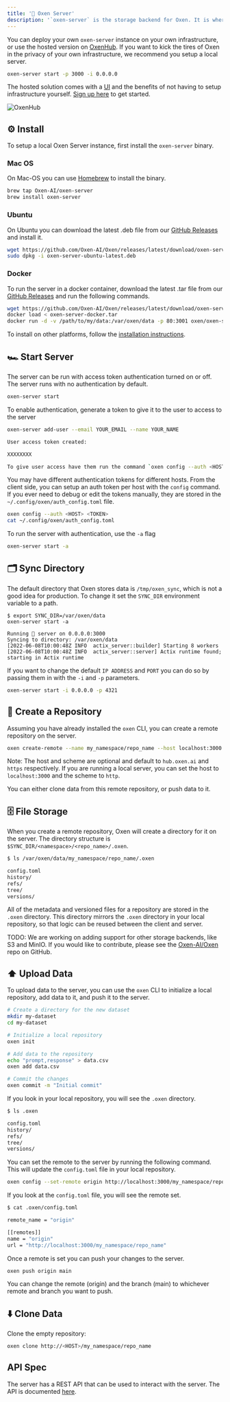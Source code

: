 ```yaml
---
title: '📡 Oxen Server'
description: '`oxen-server` is the storage backend for Oxen. It is where the merkle tree, commit history, and other metadata is stored.'
---
```


You can deploy your own `oxen-server` instance on your own infrastructure, or use the hosted version on [OxenHub](https://oxen.ai). If you want to kick the tires of Oxen in the privacy of your own infrastructure, we recommend you setup a local server.

```bash
oxen-server start -p 3000 -i 0.0.0.0
```

The hosted solution comes with a [UI](/features/web_hub) and the benefits of not having to setup infrastructure yourself. [Sign up here](https://oxen.ai/register) to get started.

![OxenHub](/images/ImageNet-Oxen-Files.png)

## ⚙️ Install

To setup a local Oxen Server instance, first install the `oxen-server` binary.


### Mac OS

On Mac-OS you can use [Homebrew](https://brew.sh/) to install the binary.

```bash
brew tap Oxen-AI/oxen-server
brew install oxen-server
```

### Ubuntu

On Ubuntu you can download the latest .deb file from our [GitHub Releases](https://github.com/Oxen-AI/Oxen/releases) and install it.

```bash
wget https://github.com/Oxen-AI/Oxen/releases/latest/download/oxen-server-ubuntu-latest.deb
sudo dpkg -i oxen-server-ubuntu-latest.deb
```

### Docker

To run the server in a docker container, download the latest .tar file from our [GitHub Releases](https://github.com/Oxen-AI/Oxen/releases) and run the following commands.

```bash
wget https://github.com/Oxen-AI/Oxen/releases/latest/download/oxen-server-docker.tar
docker load < oxen-server-docker.tar
docker run -d -v /path/to/my/data:/var/oxen/data -p 80:3001 oxen/oxen-server:latest
```

To install on other platforms, follow the [installation instructions](/getting-started/install).

## 🏎️ Start Server

The server can be run with access token authentication turned on or off. The server runs with no authentication by default.

```bash
oxen-server start
```

To enable authentication, generate a token to give it to the user to access to the server

```bash
oxen-server add-user --email YOUR_EMAIL --name YOUR_NAME

User access token created:

XXXXXXXX

To give user access have them run the command `oxen config --auth <HOST> <TOKEN>`
```

You may have different authentication tokens for different hosts. From the client side, you can setup an auth token per host with the `config` command. If you ever need to debug or edit the tokens manually, they are stored in the `~/.config/oxen/auth_config.toml` file.

```bash
oxen config --auth <HOST> <TOKEN>
cat ~/.config/oxen/auth_config.toml
```

To run the server with authentication, use the `-a` flag

```bash
oxen-server start -a
```

## 🗂️ Sync Directory

The default directory that Oxen stores data is `/tmp/oxen_sync`, which is not a good idea for production. To change it set the `SYNC_DIR` environment variable to a path.

```
$ export SYNC_DIR=/var/oxen/data
oxen-server start -a

Running 🐂 server on 0.0.0.0:3000
Syncing to directory: /var/oxen/data
[2022-06-08T10:00:48Z INFO  actix_server::builder] Starting 8 workers
[2022-06-08T10:00:48Z INFO  actix_server::server] Actix runtime found; starting in Actix runtime
```

If you want to change the default `IP ADDRESS` and `PORT` you can do so by passing them in with the `-i` and `-p` parameters.

```bash
oxen-server start -i 0.0.0.0 -p 4321
```

## 📁 Create a Repository

Assuming you have already installed the `oxen` CLI, you can create a remote repository on the server.

```bash
oxen create-remote --name my_namespace/repo_name --host localhost:3000 --scheme http
```

Note: The host and scheme are optional and default to `hub.oxen.ai` and `https` respectively. If you are running a local server, you can set the host to `localhost:3000` and the scheme to `http`.

You can either clone data from this remote repository, or push data to it.

## 🗄️ File Storage

When you create a remote repository, Oxen will create a directory for it on the server. The directory structure is `$SYNC_DIR/<namespace>/<repo_name>/.oxen`.

```bash
$ ls /var/oxen/data/my_namespace/repo_name/.oxen

config.toml
history/
refs/
tree/
versions/
```

All of the metadata and versioned files for a repository are stored in the `.oxen` directory. This directory mirrors the `.oxen` directory in your local repository, so that logic can be reused between the client and server.

TODO: We are working on adding support for other storage backends, like S3 and MinIO. If you would like to contribute, please see the [Oxen-AI/Oxen](https://github.com/Oxen-AI/Oxen) repo on GitHub.

## ⬆️ Upload Data

To upload data to the server, you can use the `oxen` CLI to initialize a local repository, add data to it, and push it to the server.

```bash
# Create a directory for the new dataset
mkdir my-dataset
cd my-dataset

# Initialize a local repository
oxen init

# Add data to the repository
echo "prompt,response" > data.csv
oxen add data.csv

# Commit the changes
oxen commit -m "Initial commit"
```

If you look in your local repository, you will see the `.oxen` directory.

```bash
$ ls .oxen

config.toml
history/
refs/
tree/
versions/
```

You can set the remote to the server by running the following command. This will update the `config.toml` file in your local repository.

```bash
oxen config --set-remote origin http://localhost:3000/my_namespace/repo_name
```

If you look at the `config.toml` file, you will see the remote set.
```bash
$ cat .oxen/config.toml

remote_name = "origin"

[[remotes]]
name = "origin"
url = "http://localhost:3000/my_namespace/repo_name"
```

Once a remote is set you can push your changes to the server.

```bash
oxen push origin main
```

You can change the remote (origin) and the branch (main) to whichever remote and branch you want to push.

## ⬇️ Clone Data

Clone the empty repository:

```bash
oxen clone http://<HOST>/my_namespace/repo_name
```

## API Spec

The server has a REST API that can be used to interact with the server. The API is documented [here](/http-api).

